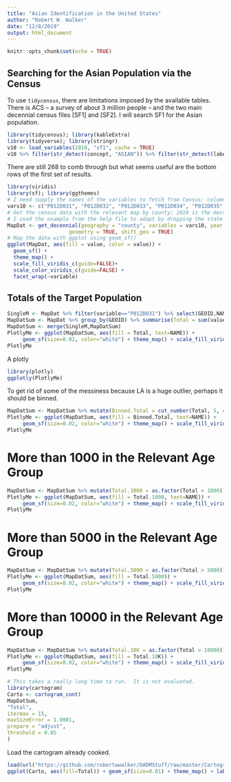 ```yaml
---
title: "Asian Identification in the United States"
author: "Robert W. Walker"
date: "12/8/2019"
output: html_document
---
```


```r
knitr::opts_chunk$set(echo = TRUE)
```

## Searching for the Asian Population via the Census

To use `tidycensus`, there are limitations imposed by the available tables.  There is ACS -- a survey of about 3 million people -- and the two main decennial census files [SF1] and [SF2].  I will search SF1 for the Asian population.


```r
library(tidycensus); library(kableExtra)
library(tidyverse); library(stringr)
v10 <- load_variables(2010, "sf1", cache = TRUE)
v10 %>% filter(str_detect(concept, "ASIAN")) %>% filter(str_detect(label, "Female")) %>% kable() %>% scroll_box(width = "100%")
```

There are still 268 to comb through but what seems useful are the bottom rows of the first set of results.

```r
library(viridis)
library(sf); library(ggthemes)
# I need supply the names of the variables to fetch from Census: column `name` above
vars10 <- c("P012D031", "P012D032", "P012D033", "P012D034", "P012D035", "P012D036")
# Get the census data with the relevant map by county; 2010 is the most recent
# I used the example from the help file to adapt by dropping the state to get them all and shifting Hawaii and Alaska for visibility.  They are not properly scaled.
MapDat <- get_decennial(geography = "county", variables = vars10, year = 2010,
                    geometry = TRUE, shift_geo = TRUE)
# Map the data with ggplot using geom_sf()
ggplot(MapDat, aes(fill = value, color = value)) + 
  geom_sf() + 
  theme_map() + 
  scale_fill_viridis_c(guide=FALSE)+ 
  scale_color_viridis_c(guide=FALSE) + 
  facet_wrap(~variable)
```

## Totals of the Target Population

```r
SingleM <- MapDat %>% filter(variable=="P012D031") %>% select(GEOID,NAME,geometry)
MapDatSum <- MapDat %>% group_by(GEOID) %>% summarise(Total = sum(value)) %>% as.data.frame()
MapDatSum <- merge(SingleM,MapDatSum)
PlotlyMe <- ggplot(MapDatSum, aes(fill = Total, text=NAME)) +
     geom_sf(size=0.02, color="white") + theme_map() + scale_fill_viridis_c() +         labs("Asian Females Ages 18 to 34", caption = "Census Table SF1")  
PlotlyMe
```

A plotly

```r
library(plotly)
ggplotly(PlotlyMe)
```

To get rid of some of the messiness because LA is a huge outlier, perhaps it should be binned.

```r
MapDatSum <- MapDatSum %>% mutate(Binned.Total = cut_number(Total, 5, ordered_result=TRUE))
PlotlyMe <- ggplot(MapDatSum, aes(fill = Binned.Total, text=NAME)) +
     geom_sf(size=0.02, color="white") + theme_map() + scale_fill_viridis_d() +         labs("Asian Females Ages 18 to 34", caption = "Census Table SF1")  
PlotlyMe
```

# More than 1000 in the Relevant Age Group

```r
MapDatSum <- MapDatSum %>% mutate(Total.1000 = as.factor(Total > 1000))
PlotlyMe <- ggplot(MapDatSum, aes(fill = Total.1000, text=NAME)) +
     geom_sf(size=0.02, color="white") + theme_map() + scale_fill_viridis_d() +         labs("Asian Females Ages 18 to 34", caption = "Census Table SF1", fill="More than 1000")  
PlotlyMe
```

# More than 5000 in the Relevant Age Group

```r
MapDatSum <- MapDatSum %>% mutate(Total.5000 = as.factor(Total > 5000))
PlotlyMe <- ggplot(MapDatSum, aes(fill = Total.5000)) +
     geom_sf(size=0.02, color="white") + theme_map() + scale_fill_viridis_d() +         labs("Asian Females Ages 18 to 34", caption = "Census Table SF1", fill="More than 5000")  
PlotlyMe
```

# More than 10000 in the Relevant Age Group

```r
MapDatSum <- MapDatSum %>% mutate(Total.10K = as.factor(Total > 10000))
PlotlyMe <- ggplot(MapDatSum, aes(fill = Total.10K)) +
     geom_sf(size=0.02, color="white") + theme_map() + scale_fill_viridis_d() +         labs("Asian Females Ages 18 to 34", caption = "Census Table SF1", fill="More than 10000")  
PlotlyMe
```


```r
# This takes a really long time to run.  It is not evaluated.
library(cartogram)
Carto <- cartogram_cont(
MapDatSum,
"Total",
itermax = 15,
maxSizeError = 1.0001,
prepare = "adjust",
threshold = 0.05
)
```

Load the cartogram already cooked.

```r
load(url("https://github.com/robertwwalker/DADMStuff/raw/master/Cartogram.RData"))
ggplot(Carto, aes(fill=Total)) + geom_sf(size=0.01) + theme_map() + labs(caption="A Cartogram")
```

